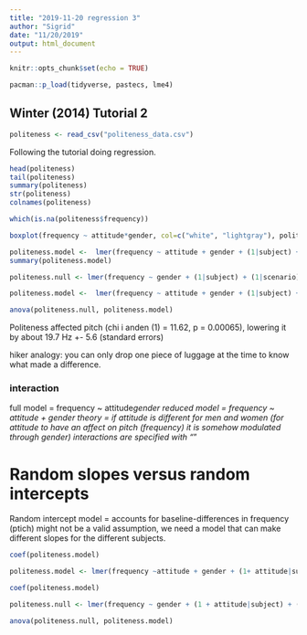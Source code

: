 ```yaml
---
title: "2019-11-20 regression 3"
author: "Sigrid"
date: "11/20/2019"
output: html_document
---
```


```r
knitr::opts_chunk$set(echo = TRUE)

pacman::p_load(tidyverse, pastecs, lme4)

```

## Winter (2014) Tutorial 2

```r

politeness <- read_csv("politeness_data.csv")

```


Following the tutorial doing regression. 

```r

head(politeness)
tail(politeness)
summary(politeness)
str(politeness)
colnames(politeness)

which(is.na(politeness$frequency))

```

```r
boxplot(frequency ~ attitude*gender, col=c("white", "lightgray"), politeness)

```

```r

politeness.model <-  lmer(frequency ~ attitude + gender + (1|subject) + (1|scenario), politeness)
summary(politeness.model)
```

```r

politeness.null <- lmer(frequency ~ gender + (1|subject) + (1|scenario), politeness, REML = F)

politeness.model <-  lmer(frequency ~ attitude + gender + (1|subject) + (1|scenario), politeness, REML = F)

anova(politeness.null, politeness.model)

```

Politeness affected pitch (chi i anden (1) = 11.62, p = 0.00065), lowering it by about 19.7 Hz +- 5.6 (standard errors)

hiker analogy: you can only drop one piece of luggage at the time to know what made a difference. 

### interaction
full model = frequency ~ attitude*gender
reduced model = frequency ~ attitude + gender
theory = if attitude is different for men and women (for attitude to have an affect on pitch (frequency) it is somehow modulated through gender)
interactions are specified with "*" 

# Random slopes versus random intercepts

Random intercept model = accounts for baseline-differences in frequency (ptich)
might not be a valid assumption, we need a model that can make different slopes for the different subjects. 
```r

coef(politeness.model)

```

```r
politeness.model <- lmer(frequency ~attitude + gender + (1+ attitude|subject) + (1 + attitude | scenario), politeness, REML = F)

coef(politeness.model)

politeness.null <- lmer(frequency ~ gender + (1 + attitude|subject) + (1+attitude|scenario), politeness, REML = F)

anova(politeness.null, politeness.model)

```


